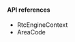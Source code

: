 <PlatformWrapper platform="react-native">

#### API references

* <Link to = "{{global.API_REF_RN_ROOT_VOICE}}/rtc_api_data_type.html#class_rtcengineconfig_ng">RtcEngineContext</Link>
* <Link to = "{{global.API_REF_RN_ROOT_VOICE}}/rtc_api_data_type.html#enum_areacode">AreaCode</Link>

</PlatformWrapper>